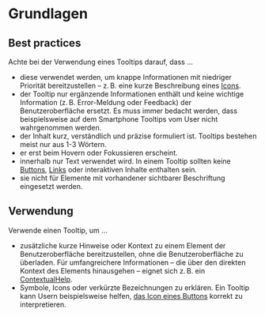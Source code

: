 # Grundlagen

## Best practices

Achte bei der Verwendung eines Tooltips darauf, dass ...

- diese verwendet werden, um knappe Informationen mit niedriger Priorität
  bereitzustellen – z. B. eine kurze Beschreibung eines
  [Icons](/03-components/content/icon).
- der Tooltip nur ergänzende Informationen enthält und keine wichtige
  Information (z. B. Error-Meldung oder Feedback) der Benutzeroberfläche
  ersetzt. Es muss immer bedacht werden, dass beispielsweise auf dem Smartphone
  Tooltips vom User nicht wahrgenommen werden.
- der Inhalt kurz, verständlich und präzise formuliert ist. Tooltips bestehen
  meist nur aus 1-3 Wörtern.
- er erst beim Hovern oder Fokussieren erscheint.
- innerhalb nur Text verwendet wird. In einem Tooltip sollten keine
  [Buttons](/03-components/actions/button),
  [Links](/03-components/navigation/link) oder interaktiven Inhalte enthalten
  sein.
- sie nicht für Elemente mit vorhandener sichtbarer Beschriftung eingesetzt
  werden.

## Verwendung

Verwende einen Tooltip, um ...

- zusätzliche kurze Hinweise oder Kontext zu einem Element der
  Benutzeroberfläche bereitzustellen, ohne die Benutzeroberfläche zu überladen.
  Für umfangreichere Informationen – die über den direkten Kontext des Elements
  hinausgehen – eignet sich z. B. ein
  [ContextualHelp](/03-components/overlays/contextual-help).
- Symbole, Icons oder verkürzte Bezeichnungen zu erklären. Ein Tooltip kann
  Usern beispielsweise helfen,
  [das Icon eines Buttons](/03-components/actions/button) korrekt zu
  interpretieren.

